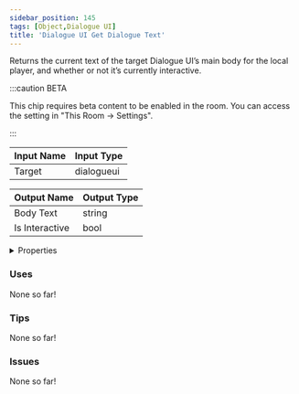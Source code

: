 ```yaml
---
sidebar_position: 145
tags: [Object,Dialogue UI]
title: 'Dialogue UI Get Dialogue Text'
---
```


Returns the current text of the target Dialogue UI’s main body for the local player, and whether or not it’s currently interactive.

:::caution BETA

This chip requires beta content to be enabled in the room. You can access the setting in "This Room -> Settings".

:::

<IChip uuid="ecd48cf6-f25a-4650-a120-4bbf05fbfa1c"/>

| Input Name | Input Type |
|-----------|-----------|
| Target | dialogueui |

| Output Name | Output Type |
|-----------|-----------|
| Body Text | string |
| Is Interactive | bool |


<details>
  <summary>Properties</summary>
  <div>
    <div>
    <table>
      <thead>
        <tr>
          <th>Is beta required?</th>
          <th>Yes</th>
        </tr>
        <tr>
          <th>Is this chip a trolling risk?</th>
          <th>No</th>
        </tr>
        <tr>
          <th>Is this chip a role assignment risk?</th>
          <th>No</th>
        </tr>
        <tr>
          <th>Chip UUID</th>
          <th>ecd48cf6-f25a-4650-a120-4bbf05fbfa1c</th>
        </tr>
        <tr>
          <th>Room availability</th>
          <th>Available everywhere</th>
        </tr>
      </thead>
    </table>
    </div>
  </div>
</details>

### Uses

None so far!

### Tips

None so far!

### Issues

None so far!